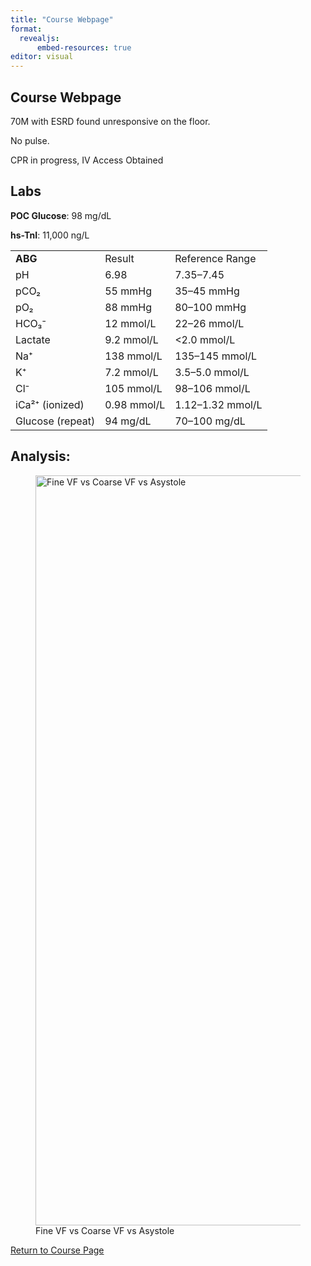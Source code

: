 ```yaml
---
title: "Course Webpage"
format: 
  revealjs:
      embed-resources: true
editor: visual
---
```


## Course Webpage

70M with ESRD found unresponsive on the floor.

No pulse.

CPR in progress, IV Access Obtained

## Labs

**POC Glucose**: 98 mg/dL

**hs-TnI**: 11,000 ng/L

|                  |             |                  |
|------------------|-------------|------------------|
| **ABG**          | Result      | Reference Range  |
| pH               | 6.98        | 7.35–7.45        |
| pCO₂             | 55 mmHg     | 35–45 mmHg       |
| pO₂              | 88 mmHg     | 80–100 mmHg      |
| HCO₃⁻            | 12 mmol/L   | 22–26 mmol/L     |
| Lactate          | 9.2 mmol/L  | \<2.0 mmol/L     |
| Na⁺              | 138 mmol/L  | 135–145 mmol/L   |
| K⁺               | 7.2 mmol/L  | 3.5–5.0 mmol/L   |
| Cl⁻              | 105 mmol/L  | 98–106 mmol/L    |
| iCa²⁺ (ionized)  | 0.98 mmol/L | 1.12–1.32 mmol/L |
| Glucose (repeat) | 94 mg/dL    | 70–100 mg/dL     |

## Analysis:

![Fine VF vs Coarse VF vs Asystole](images/clipboard-3109447781.png){width="1200"}

[Return to Course Page](../ "Course Page")

